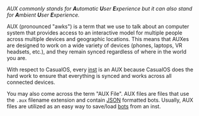 _AUX commonly stands for **A**utomatic **U**ser **E**xperience but it can also stand for **A**mbient **U**ser **E**xperience._

AUX (pronounced "awks") is a term that we use to talk about an computer system that provides access to an interactive model for multiple people across multiple devices and geographic locations.
This means that AUXes are designed to work on a wide variety of devices (phones, laptops, VR headsets, etc.), and they remain synced regardless of where in the world you are.

With respect to CasualOS, every [inst](#instance) is an AUX because CasualOS does the hard work to ensure that everything is synced and works across all connected devices.

You may also come across the term "AUX File". AUX files are files that use the `.aux` filename extension and contain [JSON](https://en.wikipedia.org/wiki/JSON) formatted bots.
Usually, AUX files are utilized as an easy way to save/load [bots](#bot) from an inst.